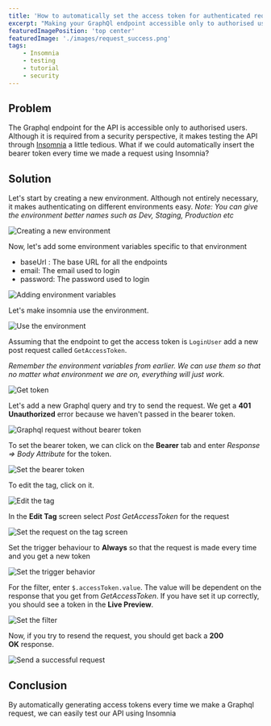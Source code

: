 ```yaml
---
title: 'How to automatically set the access token for authenticated requests in Insomnia'
excerpt: "Making your GraphQl endpoint accessible only to authorised user is a common way of securing your website. However, it does make it difficult to use Insomnia to test your requests. How do you make this lets tedious? Let's find out'"
featuredImagePosition: 'top center'
featuredImage: './images/request_success.png'
tags:
    - Insomnia
    - testing
    - tutorial
    - security
---
```


## Problem

The Graphql endpoint for the API is accessible only to authorised users. Although it is required from a security perspective, it makes testing the API through [Insomnia](https://insomnia.rest/) a little tedious. What if we could automatically insert the bearer token every time we made a request using Insomnia?

## Solution

Let's start by creating a new environment. Although not entirely necessary, it makes authenticating on different environments easy. _Note: You can give the environment better names such as Dev, Staging, Production etc_

![Creating a new environment](./images/new_environment.png)

Now, let's add some environment variables specific to that environment

-   baseUrl : The base URL for all the endpoints
-   email: The email used to login
-   password: The password used to login

![Adding environment variables](./images/environment_variables.png)

Let's make insomnia use the environment.

![Use the environment](./images/use_environment.png)

Assuming that the endpoint to get the access token is `LoginUser` add a new post request called `GetAccessToken`.

_Remember the environment variables from earlier. We can use them so that no matter what environment we are on, everything will just work._

![Get token](./images/get_token.png)

Let's add a new Graphql query and try to send the request. We get a **401 Unauthorized** error because we haven't passed in the bearer token.

![Graphql request without bearer token](./images/unauthorised.png)

To set the bearer token, we can click on the **Bearer** tab and enter *Response ⇒ Body Attribute* for the token.

![Set the bearer token](./images/set_token.png)

To edit the tag, click on it.

![Edit the tag](./images/edit_tag.png)

In the **Edit Tag** screen select *Post GetAccessToken* for the request

![Set the request on the tag screen](./images/set_tag_request.png)

Set the trigger behaviour to **Always** so that the request is made every time and you get a new token

![Set the trigger behavior](./images/trigger.png)

For the filter, enter `$.accessToken.value`. The value will be dependent on the response that you get from _GetAccessToken_. If you have set it up correctly, you should see a token in the **Live Preview**.

![Set the filter](./images/filter.png)

Now, if you try to resend the request, you should get back a **200 OK** response.

![Send a successful request](./images/request_success.png)

## Conclusion

By automatically generating access tokens every time we make a Graphql request, we can easily test our API using Insomnia
